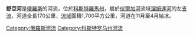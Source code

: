 '''舒亞河'''是[[俄羅斯|俄羅斯]]的河流，位於[[科斯特羅馬州|科斯特羅馬州]]，屬於[[伏爾加河|伏爾加河]]流域[[涅姆達河|涅姆達河]]的左[[支流|支流]]，河道全長170公里，[[流域|流域]]面積1,700平方公里，河道在11月至4月結冰。

[[Category:俄羅斯河流|Category:俄羅斯河流]]
[[Category:科斯特罗马州河流|Category:科斯特罗马州河流]]

{{俄羅斯地理小作品}}